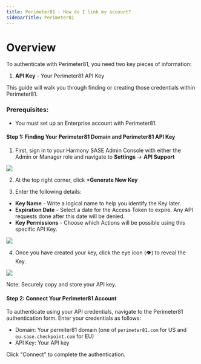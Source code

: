 ```yaml
---
title: Perimeter81 - How do I link my account?
sidebarTitle: Perimeter81
---
```



# Overview

To authenticate with Perimeter81, you need two key pieces of information:
1. **API Key** - Your Perimeter81 API Key


This guide will walk you through finding or creating those credentials within Perimeter81.


### Prerequisites:

- You must set up an Enterprise account with Perimeter81.


#### Step 1: Finding Your Perimeter81 Domain and Perimeter81 API Key
1. First, sign in to your Harmony SASE Admin Console with either the Admin or Manager role and navigate to **Settings** -> **API Support**

<img src="/integrations/all/perimeter81/prm-1.png" />

2. At the top right corner, click **+Generate New Key**


3. Enter the following details:
- **Key Name** - Write a logical name to help you identify the Key later.
- **Expiration Date** - Select a date for the Access Token to expire. Any API requests done after this date will be denied.
- **Key Permissions** - Choose which Actions will be possible using this specific API Key.

<img src="/integrations/all/perimeter81/prm-2.png" />


4. Once you have created your key, click the eye icon (👁) to reveal the Key.

<img src="/integrations/all/perimeter81/prm-3.png" />

Note: Securely copy and store your API key.


#### Step 2: Connect Your Perimeter81 Account


To authenticate using your API credentials, navigate to the Perimeter81 authentication form.
Enter your credentials as follows:
- Domain: Your permiter81 domain (one of `perimeter81.com` for US and `eu.sase.checkpoint.com` for EU)
- API Key: Your API key

Click "Connect" to complete the authentication.

